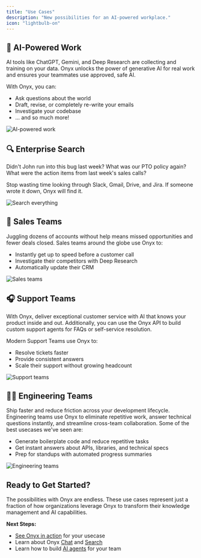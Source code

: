```yaml
---
title: "Use Cases"
description: "New possibilities for an AI-powered workplace."
icon: "lightbulb-on"
---
```


## 🤖 AI-Powered Work
AI tools like ChatGPT, Gemini, and Deep Research are collecting and training on your data. Onyx unlocks the power of generative AI for real work and ensures your teammates use approved, safe AI.

With Onyx, you can:
- Ask questions about the world
- Draft, revise, or completely re-write your emails
- Investigate your codebase
- ... and so much more!

![AI-powered work](/assets/overview/PLACEHOLDER2.png)

## 🔍 Enterprise Search
Didn't John run into this bug last week? What was our PTO policy again? What were the action items from last week's sales calls? 

Stop wasting time looking through Slack, Gmail, Drive, and Jira. If someone wrote it down, Onyx will find it.

![Search everything](/assets/overview/GENERIC_PLACEHOLDER.png)

## 💼 Sales Teams
Juggling dozens of accounts without help means missed opportunities and fewer deals closed. Sales teams around the globe use Onyx to:
- Instantly get up to speed before a customer call
- Investigate their competitors with Deep Research
- Automatically update their CRM

![Sales teams](/assets/overview/GENERIC_PLACEHOLDER.png)

## 🎧 Support Teams
With Onyx, deliver exceptional customer service with AI that knows your product inside and out.
Additionally, you can use the Onyx API to build custom support agents for FAQs or self-service resolution.

Modern Support Teams use Onyx to:
- Resolve tickets faster
- Provide consistent answers
- Scale their support without growing headcount

![Support teams](/assets/overview/GENERIC_PLACEHOLDER.png)


## 👩‍💻 Engineering Teams
Ship faster and reduce friction across your development lifecycle. Engineering teams use Onyx to eliminate repetitive work, answer technical questions instantly, and streamline cross-team collaboration.
Some of the best usecases we've seen are:
- Generate boilerplate code and reduce repetitive tasks
- Get instant answers about APIs, libraries, and technical specs
- Prep for standups with automated progress summaries

![Engineering teams](/assets/overview/GENERIC_PLACEHOLDER.png)

## Ready to Get Started?

The possibilities with Onyx are endless. These use cases represent just a fraction of how organizations leverage Onyx to transform their knowledge management and AI capabilities.

**Next Steps:**
- [See Onyx in action](https://cloud.onyx.app) for your usecase
- Learn about Onyx [Chat](/overview/basics/chat) and [Search](/overview/basics/search)
- Learn how to build [AI agents](/overview/basics/agents) for your team 